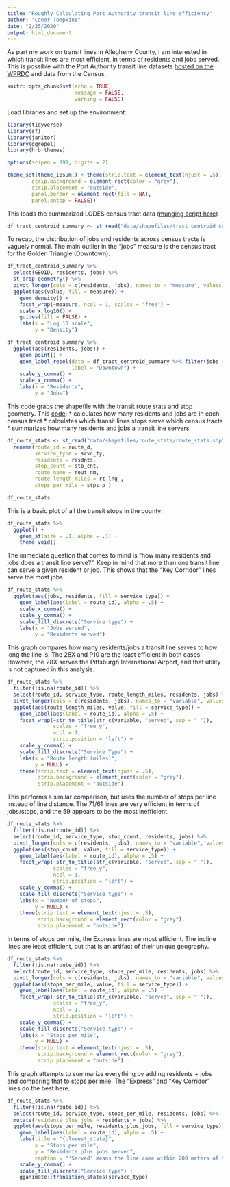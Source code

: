 ```yaml
---
title: "Roughly Calculating Port Authority transit line efficiency"
author: "Conor Tompkins"
date: "2/25/2020"
output: html_document
---
```


As part my work on transit lines in Allegheny County, I am interested in which transit lines are most efficient, in terms of residents and jobs served. This is possible with the Port Authority transit line datasets [hosted on the WPRDC]() and data from the Census.

```r
knitr::opts_chunk$set(echo = TRUE,
                      message = FALSE,
                      warning = FALSE)
```

Load libraries and set up the environment:
```r
library(tidyverse)
library(sf)
library(janitor)
library(ggrepel)
library(hrbrthemes)

options(scipen = 999, digits = 2)

theme_set(theme_ipsum() + theme(strip.text = element_text(hjust = .5),
        strip.background = element_rect(color = "grey"),
        strip.placement = "outside",
        panel.border = element_rect(fill = NA),
        panel.ontop = FALSE))
```

This loads the summarized LODES census tract data ([munging script here](https://github.com/conorotompkins/commuter_route_transit_availability/blob/master/scripts/munge_data.R))
```r
df_tract_centroid_summary <- st_read("data/shapefiles/tract_centroid_summary/tract_centroid_summary.shp")
```

To recap, the distribution of jobs and residents across census tracts is vaguely normal. The main outlier in the "jobs" measure is the census tract for the Golden Triangle (Downtown).
```r
df_tract_centroid_summary %>% 
  select(GEOID, residents, jobs) %>% 
  st_drop_geometry() %>% 
  pivot_longer(cols = c(residents, jobs), names_to = "measure", values_to = "value") %>% 
  ggplot(aes(value, fill = measure)) +
    geom_density() +
    facet_wrap(~measure, ncol = 1, scales = "free") +
    scale_x_log10() +
    guides(fill = FALSE) +
    labs(x = "Log 10 scale",
         y = "Density")
```

```r
df_tract_centroid_summary %>% 
  ggplot(aes(residents, jobs)) +
    geom_point() +
    geom_label_repel(data = df_tract_centroid_summary %>% filter(jobs == max(jobs)),
                     label = "Downtown") +
    scale_y_comma() +
    scale_x_comma() +
    labs(x = "Residents",
         y = "Jobs")
```

This code grabs the shapefile with the transit route stats and stop geometry. This [code](https://github.com/conorotompkins/commuter_route_transit_availability/blob/master/scripts/munge_data.R):
* calculates how many residents and jobs are in each census tract
* calculates which transit lines stops serve which census tracts
* summarizes how many residents and jobs a transit line servers
```r
df_route_stats <- st_read("data/shapefiles/route_stats/route_stats.shp") %>% 
  rename(route_id = route_d,
         service_type = srvc_ty,
         residents = resdnts,
         stop_count = stp_cnt,
         route_name = rout_nm,
         route_length_miles = rt_lng_,
         stops_per_mile = stps_p_)

df_route_stats
```

This is a basic plot of all the transit stops in the county:
```r
df_route_stats %>% 
  ggplot() +
    geom_sf(size = .1, alpha = .1) +
    theme_void()
```

The immediate question that comes to mind is "how many residents and jobs does a transit line serve?". Keep in mind that more than one transit line can serve a given resident or job. This shows that the "Key Corridor" lines serve the most jobs.
```r
df_route_stats %>% 
  ggplot(aes(jobs, residents, fill = service_type)) +
    geom_label(aes(label = route_id), alpha = .5) +
    scale_x_comma() +
    scale_y_comma() +
    scale_fill_discrete("Service type") +
    labs(x = "Jobs served",
         y = "Residents served")
```

This graph compares how many residents/jobs a transit line serves to how long the line is. The 28X and P10 are the least efficient in both cases. However, the 28X serves the Pittsburgh International Airport, and that utility is not captured in this analysis.
```r
df_route_stats %>% 
  filter(!is.na(route_id)) %>% 
  select(route_id, service_type, route_length_miles, residents, jobs) %>% 
  pivot_longer(cols = c(residents, jobs), names_to = "variable", values_to = "value") %>% 
  ggplot(aes(route_length_miles, value, fill = service_type)) +
    geom_label(aes(label = route_id), alpha = .5) +
    facet_wrap(~str_to_title(str_c(variable, "served", sep = " ")),
               scales = "free_y",
               ncol = 1,
               strip.position = "left") +
    scale_y_comma() +
    scale_fill_discrete("Service Type") +
    labs(x = "Route length (miles)",
         y = NULL) +
    theme(strip.text = element_text(hjust = .5),
          strip.background = element_rect(color = "grey"),
          strip.placement = "outside")
```

This performs a similar comparison, but uses the number of stops per line instead of line distance. The 71/61 lines are very efficient in terms of jobs/stops, and the 59 appears to be the most inefficient.
```r
df_route_stats %>% 
  filter(!is.na(route_id)) %>% 
  select(route_id, service_type, stop_count, residents, jobs) %>% 
  pivot_longer(cols = c(residents, jobs), names_to = "variable", values_to = "value") %>% 
  ggplot(aes(stop_count, value, fill = service_type)) +
    geom_label(aes(label = route_id), alpha = .5) +
    facet_wrap(~str_to_title(str_c(variable, "served", sep = " ")),
               scales = "free_y",
               ncol = 1,
               strip.position = "left") +
    scale_y_comma() +
    scale_fill_discrete("Service type") +
    labs(x = "Number of stops",
         y = NULL) +
    theme(strip.text = element_text(hjust = .5),
          strip.background = element_rect(color = "grey"),
          strip.placement = "outside")
```

In terms of stops per mile, the Express lines are most efficient. The incline lines are least efficient, but that is an artifact of their unique geography.
```r
df_route_stats %>% 
  filter(!is.na(route_id)) %>% 
  select(route_id, service_type, stops_per_mile, residents, jobs) %>% 
  pivot_longer(cols = c(residents, jobs), names_to = "variable", values_to = "value") %>% 
  ggplot(aes(stops_per_mile, value, fill = service_type)) +
    geom_label(aes(label = route_id), alpha = .5) +
    facet_wrap(~str_to_title(str_c(variable, "served", sep = " ")), 
               scales = "free_y",
               ncol = 1,
               strip.position = "left") +
    scale_y_comma() +
    scale_fill_discrete("Service type") +
    labs(x = "Stops per mile",
         y = NULL) +
    theme(strip.text = element_text(hjust = .5),
          strip.background = element_rect(color = "grey"),
          strip.placement = "outside")
```

This graph attempts to summarize everything by adding residents + jobs and comparing that to stops per mile. The "Express" and "Key Corridor" lines do the best here.
```r
df_route_stats %>% 
  filter(!is.na(route_id)) %>% 
  select(route_id, service_type, stops_per_mile, residents, jobs) %>% 
  mutate(residents_plus_jobs = residents + jobs) %>% 
  ggplot(aes(stops_per_mile, residents_plus_jobs, fill = service_type)) +
    geom_label(aes(label = route_id), alpha = .5) +
    labs(title = "{closest_state}",
         x = "Stops per mile",
         y = "Residents plus jobs served",
         caption = "'Served' means the line came within 200 meters of the center of a census tract") +
    scale_y_comma() +
    scale_fill_discrete("Service type") +
    gganimate::transition_states(service_type)
```